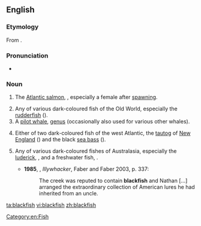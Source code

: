 ==English==
{{wikipedia}}
===Etymology===
From {{compound|black|fish|lang=en}}.

===Pronunciation===
*{{a|UK}} {{IPA|/ˈblakfɪʃ/}}

===Noun===
{{en-noun|es|blackfish}}

# {{cx|chiefly|_|Scotland|lang=en}} The [[Atlantic salmon]], {{taxlink|Salmo salar|species}}, especially a female after [[spawn]]ing. {{defdate|from 16th c.}}
# Any of various dark-coloured fish of the Old World, especially the [[rudderfish]] ({{taxlink|Centrolophus niger|species}}). {{defdate|from 17th c.}}
# A [[pilot whale]], [[genus]] {{taxlink|Globicephalus|genus}} (occasionally also used for various other whales). {{defdate|from 17th c.}}
# {{cx|North America|lang=en}} Either of two dark-coloured fish of the west Atlantic, the [[tautog]] of [[New England]] ({{taxlink|Tautoga onitis|species}}) and the black [[sea bass]] ({{taxlink|Centropristis striata|species}}). {{defdate|from 18th c.}}
# {{cx|AU|NZ|lang=en}} Any of various dark-coloured fishes of Australasia, especially the [[luderick]], {{taxlink|Girella tricuspidata|species}}, and a freshwater fish, {{taxlink|Gadopsis marmoratus|species}}. {{defdate|from 18th c.}}
#*'''1985''', {{w|Peter Carey}}, ''Illywhacker'', Faber and Faber 2003, p. 337:
#*:The creek was reputed to contain '''blackfish''' and Nathan […] arranged the extraordinary collection of American lures he had inherited from an uncle.
 
[[Category:en:Fish]]

[[ta:blackfish]]
[[vi:blackfish]]
[[zh:blackfish]]
